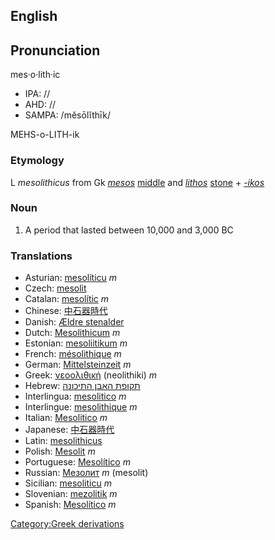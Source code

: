 {{Wikipedia}}
==English==
==Pronunciation==
mes·o·lith·ic
*IPA: //
*AHD: //
*SAMPA: /mĕsōlĭthīk/
MEHS-o-LITH-ik<!--
{{audio|en-int}}
{{audio|en-au}}
{{audio|en-be}}-->

=== Etymology ===

L ''mesolithicus'' from Gk ''[[mesos]]'' [[middle]] and ''[[lithos]]'' [[stone]] + ''[[-ikos]]''

=== Noun ===
#A period that lasted between 10,000 and 3,000 BC

=== Translations ===

*Asturian: [[mesolíticu]] ''m''
*Czech: [[mesolit]]
*Catalan: [[mesolític]] ''m''
*Chinese: [[中石器時代]]
*Danish: [[Ældre stenalder]]
*Dutch: [[Mesolithicum]] ''m''
*Estonian: [[mesoliitikum]] ''m''
*French: [[mésolithique]] ''m''
*German: [[Mittelsteinzeit]] ''m''
*Greek: [[νεοολιθική]] (neolithiki) ''m''
*Hebrew: [[תקופת האבן התיכונה]]<!--()-->
*Interlingua: [[mesolitico]] ''m''
*Interlingue: [[mesolithique]] ''m''
*Italian: [[Mesolitico]] ''m''
*Japanese: [[中石器時代]]<!--(chu????)-->
*Latin: [[mesolithicus]]
*Polish: [[Mesolit]] ''m''
*Portuguese: [[Mesolítico]] ''m''
*Russian: [[Мезолит]] ''m'' (mesolit)
*Sicilian: [[mesoliticu]] ''m''
*Slovenian: [[mezolitik]] ''m''
*Spanish: [[Mesolítico]] ''m''

[[Category:Greek derivations]]